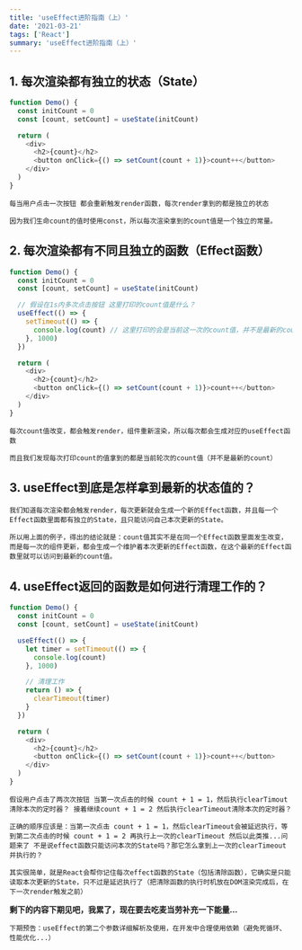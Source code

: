 ```yaml
---
title: 'useEffect进阶指南（上）'
date: '2021-03-21'
tags: ['React']
summary: 'useEffect进阶指南（上）'
---
```


## 1. 每次渲染都有独立的状态（State）

```js
function Demo() {
  const initCount = 0
  const [count, setCount] = useState(initCount)

  return (
    <div>
      <h2>{count}</h2>
      <button onClick={() => setCount(count + 1)}>count++</button>
    </div>
  )
}
```

`每当用户点击一次按钮 都会重新触发render函数，每次render拿到的都是独立的状态`

`因为我们生命count的值时使用const，所以每次渲染拿到的count值是一个独立的常量。`

## 2. 每次渲染都有不同且独立的函数（Effect函数）

```js
function Demo() {
  const initCount = 0
  const [count, setCount] = useState(initCount)

  // 假设在1s内多次点击按钮 这里打印的count值是什么？
  useEffect(() => {
    setTimeout(() => {
      console.log(count) // 这里打印的会是当前这一次的count值，并不是最新的count值
    }, 1000)
  })

  return (
    <div>
      <h2>{count}</h2>
      <button onClick={() => setCount(count + 1)}>count++</button>
    </div>
  )
}
```

`每次count值改变，都会触发render，组件重新渲染，所以每次都会生成对应的useEffect函数`

`而且我们发现每次打印count的值拿到的都是当前轮次的count值（并不是最新的count）`

## 3. useEffect到底是怎样拿到最新的状态值的？

`我们知道每次渲染都会触发render，每次更新就会生成一个新的Effect函数，并且每一个Effect函数里面都有独立的State，且只能访问自己本次更新的State。`

`所以用上面的例子，得出的结论就是：count值其实不是在同一个Effect函数里面发生改变，而是每一次的组件更新，都会生成一个维护着本次更新的Effect函数，在这个最新的Effect函数里就可以访问到最新的count值。`

## 4. useEffect返回的函数是如何进行清理工作的？

```js
function Demo() {
  const initCount = 0
  const [count, setCount] = useState(initCount)

  useEffect(() => {
    let timer = setTimeout(() => {
      console.log(count)
    }, 1000)

    // 清理工作
    return () => {
      clearTimeout(timer)
    }
  })

  return (
    <div>
      <h2>{count}</h2>
      <button onClick={() => setCount(count + 1)}>count++</button>
    </div>
  )
}
```

`假设用户点击了两次次按钮 当第一次点击的时候 count + 1 = 1，然后执行clearTimout清除本次的定时器？ 接着继续count + 1 = 2 然后执行clearTimeout清除本次的定时器？`

`正确的顺序应该是：当第一次点击 count + 1 = 1，然后clearTimeout会被延迟执行，等到第二次点击的时候 count + 1 = 2 再执行上一次的clearTimeout 然后以此类推...问题来了 不是说effect函数只能访问本次的State吗？那它怎么拿到上一次的clearTimeout并执行的？`

`其实很简单，就是React会帮你记住每次effect函数的State（包括清除函数），它确实是只能读取本次更新的State，只不过是延迟执行了（把清除函数的执行时机放在DOM渲染完成后，在下一次render触发之前）`

**剩下的内容下期见吧，我累了，现在要去吃麦当劳补充一下能量...**

`下期预告：useEffect的第二个参数详细解析及使用，在开发中合理使用依赖（避免死循环、性能优化...）`

